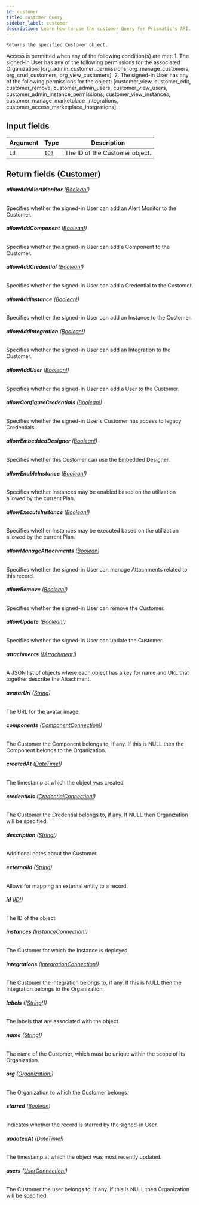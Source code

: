 ```yaml
---
id: customer
title: customer Query
sidebar_label: customer
description: Learn how to use the customer Query for Prismatic's API.
---
```


    Returns the specified Customer object.

Access is permitted when any of the following condition(s) are met: 1. The signed-in User has any of the following permissions for the associated Organization: [org_admin_customer_permissions, org_manage_customers, org_crud_customers, org_view_customers]. 2. The signed-in User has any of the following permissions for the object: [customer_view, customer_edit, customer_remove, customer_admin_users, customer_view_users, customer_admin_instance_permissions, customer_view_instances, customer_manage_marketplace_integrations, customer_access_marketplace_integrations].

## Input fields

| Argument | Type                              | Description                    |
| -------- | --------------------------------- | ------------------------------ |
| `id`     | [`ID!`](api/schema/scalar/ID.mdx) | The ID of the Customer object. |

## Return fields ([Customer](api/schema/object/Customer.mdx))

###### <b>allowAddAlertMonitor</b> ([Boolean!](api/schema/scalar/Boolean.mdx))

Specifies whether the signed-in User can add an Alert Monitor to the Customer.

###### <b>allowAddComponent</b> ([Boolean!](api/schema/scalar/Boolean.mdx))

Specifies whether the signed-in User can add a Component to the Customer.

###### <b>allowAddCredential</b> ([Boolean!](api/schema/scalar/Boolean.mdx))

Specifies whether the signed-in User can add a Credential to the Customer.

###### <b>allowAddInstance</b> ([Boolean!](api/schema/scalar/Boolean.mdx))

Specifies whether the signed-in User can add an Instance to the Customer.

###### <b>allowAddIntegration</b> ([Boolean!](api/schema/scalar/Boolean.mdx))

Specifies whether the signed-in User can add an Integration to the Customer.

###### <b>allowAddUser</b> ([Boolean!](api/schema/scalar/Boolean.mdx))

Specifies whether the signed-in User can add a User to the Customer.

###### <b>allowConfigureCredentials</b> ([Boolean!](api/schema/scalar/Boolean.mdx))

Specifies whether the signed-in User's Customer has access to legacy Credentials.

###### <b>allowEmbeddedDesigner</b> ([Boolean!](api/schema/scalar/Boolean.mdx))

Specifies whether this Customer can use the Embedded Designer.

###### <b>allowEnableInstance</b> ([Boolean!](api/schema/scalar/Boolean.mdx))

Specifies whether Instances may be enabled based on the utilization allowed by the current Plan.

###### <b>allowExecuteInstance</b> ([Boolean!](api/schema/scalar/Boolean.mdx))

Specifies whether Instances may be executed based on the utilization allowed by the current Plan.

###### <b>allowManageAttachments</b> ([Boolean](api/schema/scalar/Boolean.mdx))

Specifies whether the signed-in User can manage Attachments related to this record.

###### <b>allowRemove</b> ([Boolean!](api/schema/scalar/Boolean.mdx))

Specifies whether the signed-in User can remove the Customer.

###### <b>allowUpdate</b> ([Boolean!](api/schema/scalar/Boolean.mdx))

Specifies whether the signed-in User can update the Customer.

###### <b>attachments</b> ([[Attachment]](api/schema/object/Attachment.mdx))

A JSON list of objects where each object has a key for name and URL that together describe the Attachment.

###### <b>avatarUrl</b> ([String](api/schema/scalar/String.mdx))

The URL for the avatar image.

###### <b>components</b> ([ComponentConnection!](api/schema/object/ComponentConnection.mdx))

The Customer the Component belongs to, if any. If this is NULL then the Component belongs to the Organization.

###### <b>createdAt</b> ([DateTime!](api/schema/scalar/DateTime.mdx))

The timestamp at which the object was created.

###### <b>credentials</b> ([CredentialConnection!](api/schema/object/CredentialConnection.mdx))

The Customer the Credential belongs to, if any. If NULL then Organization will be specified.

###### <b>description</b> ([String!](api/schema/scalar/String.mdx))

Additional notes about the Customer.

###### <b>externalId</b> ([String](api/schema/scalar/String.mdx))

Allows for mapping an external entity to a  record.

###### <b>id</b> ([ID!](api/schema/scalar/ID.mdx))

The ID of the object

###### <b>instances</b> ([InstanceConnection!](api/schema/object/InstanceConnection.mdx))

The Customer for which the Instance is deployed.

###### <b>integrations</b> ([IntegrationConnection!](api/schema/object/IntegrationConnection.mdx))

The Customer the Integration belongs to, if any. If this is NULL then the Integration belongs to the Organization.

###### <b>labels</b> ([[String!]](api/schema/scalar/String.mdx))

The labels that are associated with the object.

###### <b>name</b> ([String!](api/schema/scalar/String.mdx))

The name of the Customer, which must be unique within the scope of its Organization.

###### <b>org</b> ([Organization!](api/schema/object/Organization.mdx))

The Organization to which the Customer belongs.

###### <b>starred</b> ([Boolean](api/schema/scalar/Boolean.mdx))

Indicates whether the record is starred by the signed-in User.

###### <b>updatedAt</b> ([DateTime!](api/schema/scalar/DateTime.mdx))

The timestamp at which the object was most recently updated.

###### <b>users</b> ([UserConnection!](api/schema/object/UserConnection.mdx))

The Customer the user belongs to, if any. If this is NULL then Organization will be specified.
